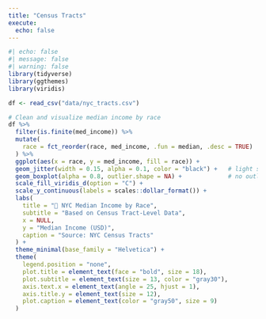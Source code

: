 ```yaml
---
title: "Census Tracts"
execute: 
  echo: false
---
```



```r
#| echo: false
#| message: false
#| warning: false
library(tidyverse)
library(ggthemes)
library(viridis)

df <- read_csv("data/nyc_tracts.csv")

```


```r
# Clean and visualize median income by race
df %>%
  filter(is.finite(med_income)) %>%
  mutate(
    race = fct_reorder(race, med_income, .fun = median, .desc = TRUE)
  ) %>%
  ggplot(aes(x = race, y = med_income, fill = race)) +
  geom_jitter(width = 0.15, alpha = 0.1, color = "black") +   # light scatter points
  geom_boxplot(alpha = 0.8, outlier.shape = NA) +             # no outlier dots
  scale_fill_viridis_d(option = "C") +
  scale_y_continuous(labels = scales::dollar_format()) +
  labs(
    title = "🗽 NYC Median Income by Race",
    subtitle = "Based on Census Tract-Level Data",
    x = NULL,
    y = "Median Income (USD)",
    caption = "Source: NYC Census Tracts"
  ) +
  theme_minimal(base_family = "Helvetica") +
  theme(
    legend.position = "none",
    plot.title = element_text(face = "bold", size = 18),
    plot.subtitle = element_text(size = 13, color = "gray30"),
    axis.text.x = element_text(angle = 25, hjust = 1),
    axis.title.y = element_text(size = 12),
    plot.caption = element_text(color = "gray50", size = 9)
  )


```

